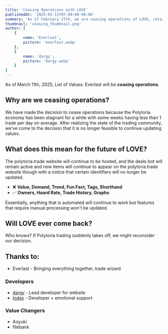 ```yaml
---
title: 'Ceasing Operations with LOVE'
publishedAt: '2025-03-11T07:00:00-06:00'
summary: 'As of February 27th, we are ceasing operations of LOVE, retaining only automated features while discontinuing manual updates'
thumbnail: 'ceasing_thumbnail.png'
author: [
    {
        name: 'Everlast',
        picture: 'everlast.webp'
    },
    {
        name: 'dargy',
        picture: 'dargy.webp'
    }
]
---
```


As of March 11th, 2025, List of Values: Everlast will be **ceasing operations**.

## Why are we ceasing operations?

We have made the decision to cease operations because the Polytoria economy has been stagnant for a while with some weeks having less than 1 trade per day on average. After realizing the state of the trading community, we've come to the decision that it is no longer feasible to continue updating values.

## What does this mean for the future of LOVE?

The polytoria.trade website will continue to be hosted, and the deals bot will remain active and new items will continue to appear on the polytoria.trade website though with a notice that certain identifiers will no longer be updated.
- ❌ **Value, Demand, Trend, Fun Fact, Tags, Shorthand**
- ✅ **Owners, Hoard Rate, Trade History, Graphs**

Essentially, anything that is automated will continue to work but features that require manual processing won't be updated.

## Will LOVE ever come back?

Who knows? If Polytoria trading suddenly takes off, we might reconsider our decision.

## Thanks to:

- Everlast - Bringing everything together, trade wizard

### Developers
- [dargy](https://dargy.party) - Lead developer for website
- [Index](https://indexx.vercel.app/) - Developer <span className="text-neutral-500">+ emotional support</span>

### Value Changers
- Aoyuki
- filebank